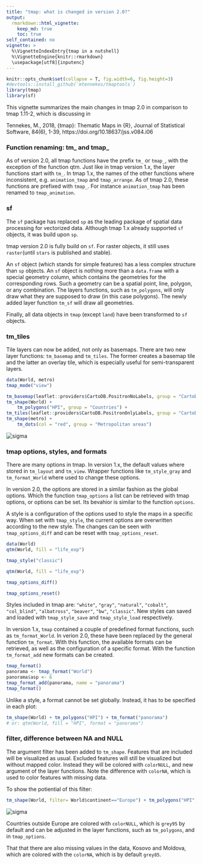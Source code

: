 ```yaml
---
title: "tmap: what is changed in version 2.0?"
output: 
  rmarkdown::html_vignette:
    keep_md: true 
    toc: true
self_contained: no
vignette: >
  %\VignetteIndexEntry{tmap in a nutshell}
  %\VignetteEngine{knitr::rmarkdown}
  \usepackage[utf8]{inputenc}
---
```


```r
knitr::opts_chunk$set(collapse = T, fig.width=6, fig.height=3)
#devtools::install_github(`mtennekes/tmaptools`)
library(tmap)
library(sf)
```

This vignette summarizes the main changes in tmap 2.0 in comparison to tmap 1.11-2, which is discussing in

Tennekes, M., 2018, {tmap}: Thematic Maps in {R}, Journal of Statistical Software, 84(6), 1-39, https://doi.org/10.18637/jss.v084.i06

### Function renaming: tm_ and tmap_

As of version 2.0, all tmap functions have the prefix `tm_` or `tmap_`, with the exception of the function qtm. Just like in tmap version 1.x, the layer functions start with `tm_`. In tmap 1.x, the names of the other functions where inconsistent, e.g. `animation_tmap` and `tmap_arrange`. As of tmap 2.0, these functions are prefixed with `tmap_`. For instance `animation_tmap` has been renamed to `tmap_animation`.

### sf

The `sf` package has replaced `sp` as the leading package of spatial data processing for vectorized data. Although tmap 1.x already supported `sf` objects, it was build upon `sp`.

tmap version 2.0 is fully build on `sf`. For raster objects, it still uses `raster`(until `stars` is published and stable).

An `sf` object (which stands for simple features) has a less complex structure than `sp` objects. An `sf` object is nothing more than a `data.frame` with a special geometry column, which contains the geometries for the corresponding rows. Such a geometry can be a spatial point, line, polygon, or any combination. The layers functions, such as `tm_polygons`, will only draw what they are supposed to draw (in this case polygons). 
The newly added layer function `tm_sf` will draw all geometries.

Finally, all data objects in `tmap` (except `land`) have been transformed to `sf` objects.


### tm_tiles

Tile layers can now be added, not only as basemaps. There are two new layer functions: `tm_basemap` and `tm_tiles`. The former creates a basemap tile and the latter an overlay tile, which is especially useful for semi-transparent layers.

```r
data(World, metro)
tmap_mode("view")

tm_basemap(leaflet::providers$CartoDB.PositronNoLabels, group = "CartoDB basemap") +
tm_shape(World) +
	tm_polygons("HPI", group = "Countries") +
tm_tiles(leaflet::providers$CartoDB.PositronOnlyLabels, group = "CartoDB labels") +
tm_shape(metro) +
	tm_dots(col = "red", group = "Metropolitan areas")
```

<img src="images/tmap_tiles_labels.jpg" alt="sigma" data-toggle="tooltip" data-placement="right" title="" data-original-title="Note this is just a screenshot of the visualization so it's not interactive. You can play with the interactive version by running the code above." onload="$(this).tooltip()">

### tmap options, styles, and formats

There are many options in tmap. In version 1.x, the default values where stored in `tm_layout` and `tm_view`. Wrapper functions like `tm_style_gray` and `tm_format_World` where used to change these options.

In version 2.0, the options are stored in a similar fashion as the global options. Which the function `tmap_options` a list can be retrieved with tmap options, or options can be set. Its bevahior is similar to the function `options`.

A style is a configuration of the options used to style the maps in a specific way. When set with `tmap_style`, the current options are overwritten according to the new style. The changes can be seen with `tmap_options_diff` and can be reset with `tmap_options_reset`.

```r
data(World)
qtm(World, fill = "life_exp")

tmap_style("classic")

qtm(World, fill = "life_exp")

tmap_options_diff()

tmap_options_reset()
```

Styles included in tmap are: `"white"`, `"gray"`, `"natural"`, `"cobalt"`, `"col_blind"`, `"albatross"`, `"beaver"`, `"bw"`, `"classic"`. New styles can saved and loaded with `tmap_style_save` and `tmap_style_load` respectively.  

In version 1.x, `tmap` contained a couple of predefined format functions, such as `tm_format_World`. In verion 2.0, these have been replaced by the general function `tm_format`. With this function, the available formats can be retrieved, as well as the configuration of a specific format. With the function `tm_format_add` new formats can be created.

```r
tmap_format()
panorama <- tmap_format("World")
panorama$asp <- 6
tmap_format_add(panorama, name = "panorama")
tmap_format()
```

Unlike a style, a format cannot be set globally. Instead, it has to be specified in each plot:


```r
tm_shape(World) + tm_polygons("HPI") + tm_format("panorama")
# or: qtm(World, fill = "HPI", format = "panorama")
```



### filter, difference between NA and NULL

The argument filter has been added to `tm_shape`. Features that are included will be visualized as usual. Excluded features will still be visualized but without mapped color. Instead they will be colored with `colorNULL`, and new argument of the layer functions. Note the difference with `colorNA`, which is used to color features with missing data.

To show the potiential of this filter:

```r
tm_shape(World, filter= World$continent=="Europe") + tm_polygons("HPI", id = "name")
```

<img src="images/tmap_filter.jpg" alt="sigma" data-toggle="tooltip" data-placement="right" title="" data-original-title="Note this is just a screenshot of the visualization so it's not interactive. You can play with the interactive version by running the code above." onload="$(this).tooltip()">

Countries outside Europe are colored with `colorNULL`, which is `grey95` by default and can be adjusted in the layer functions, such as `tm_polygons`, and in `tmap_options`.

That that there are also missing values in the data, Kosovo and Moldova, which are colored with the `colorNA`, which is by default `grey85`.

